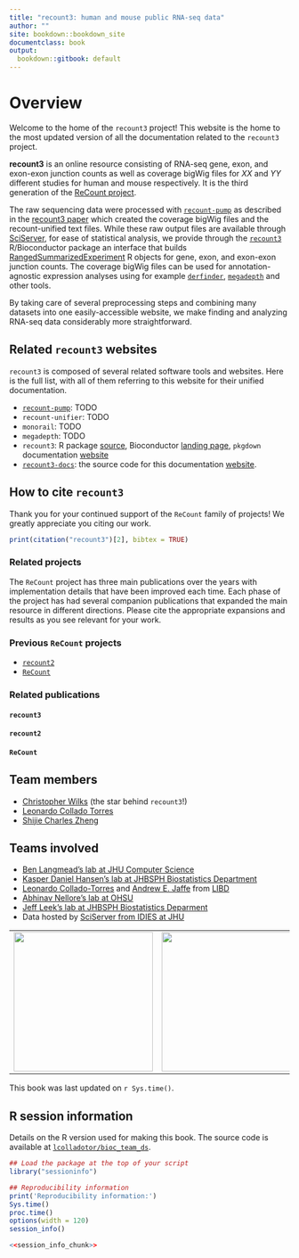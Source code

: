 ```yaml
---
title: "recount3: human and mouse public RNA-seq data"
author: ""
site: bookdown::bookdown_site
documentclass: book
output:
  bookdown::gitbook: default
---
```


# Overview {-}

Welcome to the home of the `recount3` project! This website is the home to the most updated version of all the documentation related to the `recount3` project.

**recount3** is an online resource consisting of RNA-seq gene, exon, and exon-exon junction counts as well as coverage bigWig files for *XX* and *YY* different studies for human and mouse respectively. It is the third generation of the [ReCount project](http://bowtie-bio.sourceforge.net/recount/).

The raw sequencing data were processed with [`recount-pump`](https://github.com/langmead-lab/recount-pump/) as described in the [recount3 paper](https://biorxiv.org) which created the coverage bigWig files and the recount-unified text files. While these raw output files are available through [SciServer](), for ease of statistical analysis, we provide through the [`recount3`](https://bioconductor.org/packages/recount3) R/Bioconductor package an interface that builds [RangedSummarizedExperiment](https://bioconductor.org/packages/SummarizedExperiment) R objects for gene, exon, and exon-exon junction counts. The coverage bigWig files can be used for annotation-agnostic expression analyses using for example [`derfinder`](https://bioconductor.org/packages/derfinder), [`megadepth`]() and other tools. 

By taking care of several preprocessing steps and combining many datasets into one easily-accessible website, we make finding and analyzing RNA-seq data considerably more straightforward.

## Related `recount3` websites {-}

`recount3` is composed of several related software tools and websites. Here is the full list, with all of them referring to this website for their unified documentation.

* [`recount-pump`](https://github.com/langmead-lab/recount-pump/): TODO 
* `recount-unifier`: TODO
* `monorail`: TODO
* `megadepth`: TODO
* `recount3`: R package [source](https://github.com/LieberInstitute/recount3), Bioconductor [landing page](https://bioconductor.org/packages/recount3), `pkgdown` documentation [website](https://LieberInstitute.github.io/recount3)
* [`recount3-docs`](https://github.com/LieberInstitute/recount3-docs): the source code for this documentation [website](https://LieberInstitute.github.io/recount3-docs).



## How to cite `recount3` {-}

Thank you for your continued support of the `ReCount` family of projects! We greatly appreciate you citing our work.

```r
print(citation("recount3")[2], bibtex = TRUE)
```

### Related projects {-}

The `ReCount` project has three main publications over the years with implementation details that have been improved each time. Each phase of the project has had several companion publications that expanded the main resource in different directions. Please cite the appropriate expansions and results as you see relevant for your work.

### Previous `ReCount` projects {-}

* [`recount2`](https://jhubiostatistics.shinyapps.io/recount/)
* [`ReCount`](http://bowtie-bio.sourceforge.net/recount/)

### Related publications {-}

#### `recount3` {-}

#### `recount2` {-}

#### `ReCount` {-}

## Team members {-}

* [Christopher Wilks](https://github.com/) (the star behind `recount3`!)
* [Leonardo Collado Torres](https://github.com/lcolladotor) 
* [Shijie Charles Zheng](https://github.com/)


## Teams involved {-}

* [Ben Langmead's lab at JHU Computer Science](http://www.langmead-lab.org/)
* [Kasper Daniel Hansen's lab at JHBSPH Biostatistics Department](https://www.hansenlab.org/)
* [Leonardo Collado-Torres](http://lcolladotor.github.io/) and [Andrew E. Jaffe](http://aejaffe.com/) from [LIBD](https://www.libd.org/)
* [Abhinav Nellore's lab at OHSU](http://nellore.bio/)
* [Jeff Leek's lab at JHBSPH Biostatistics Deparment](http://jtleek.com/)
* Data hosted by [SciServer from IDIES at JHU](https://www.sciserver.org/)

|                                                                                                                                                                               |                                                                                                      |                                                                                                                                                                         |                                                                                                                                                   |
|-------------------------------------------------------------------------------------------------------------------------------------------------------------------------------|------------------------------------------------------------------------------------------------------|-------------------------------------------------------------------------------------------------------------------------------------------------------------------------|---------------------------------------------------------------------------------------------------------------------------------------------------|
| <a href="http://www.langmead-lab.org/"><img src="http://www.langmead-lab.org/wp-content/uploads/2014/01/Screen-Shot-2014-02-02-at-5.20.13-PM-1024x199.png" width="250px"></a> | <a href="https://www.libd.org/"><img src="http://lcolladotor.github.io/img/LIBD_logo.jpg" width="250px"></a> | <a href="http://nellore.bio/"><img src="https://seekvectorlogo.net/wp-content/uploads/2018/08/oregon-health-science-university-ohsu-vector-logo.png" width="250px"></a> | <a href="https://www.sciserver.org/"><img src="https://skyserver.sdss.org/dr14/en/images/sciserver_logo_inverted_vertical.png" width="250px"></a> |


This book was last updated on `r Sys.time()`.

## R session information {-}

Details on the R version used for making this book. The source code is available at [`lcolladotor/bioc_team_ds`](https://github.com/lcolladotor/bioc_team_ds).

```r
## Load the package at the top of your script
library("sessioninfo")

## Reproducibility information
print('Reproducibility information:')
Sys.time()
proc.time()
options(width = 120)
session_info()
```

```r
<<session_info_chunk>>
```
